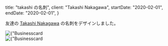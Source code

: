   title: "takashi の名刺",
  client: "Takashi Nakagawa",
  startDate: "2020-02-01",
  endDate: "2020-02-01",
}


友達の [Takashi Nakagawa](https://twitter.com/tak0303/status/1224503814159355904) の名刺をデザインしました。

<div className={mdxStyles.image}>
  <Image
    priority
    src={`/images/works/takashi/businesscard-3.jpg`}
    width={1125}
    height={751}
    alt={"Businesscard for takashi"}
    objectFit="contain"
  />
</div>

<div className={mdxStyles.image}>
  <Image
    priority
    src={`/images/works/takashi/businesscard-2.jpg`}
    width={1125}
    height={751}
    alt={"Businesscard for takashi"}
    objectFit="contain"
  />
</div>
